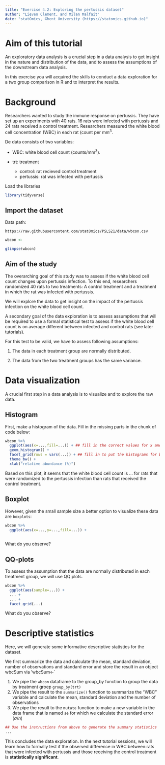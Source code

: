 ```yaml
---
title: "Exercise 4.2: Exploring the pertussis dataset"
author: "Lieven Clement, and Milan Malfait"
date: "statOmics, Ghent University (https://statomics.github.io)"
---
```


# Aim of this tutorial

An exploratory data analysis is a crucial step in a data analysis to get
insight in the nature and distribution of the data, and to assess the
assumptions of the downstream data analysis. 

In this exercise you will acquired the skills to conduct a data exploration for a two group comparison in R and to interpret the results. 

# Background 

Researchers wanted to study the immune response on pertussis. 
They have set up an experiments with 40 rats. 
16 rats were infected with pertussis and 24 rats received a control treatment. 
Researchers measured the white blood cell concentration (WBC) in each rat (count per mm$^3$. 

De data consists of two variables:

- WBC: white blood cell count (counts/mm$^3$). 
- trt: treatment

    - control: rat recieved control treatment
    - pertussis: rat was infected with pertussis

Load the libraries

```r
library(tidyverse)
```

## Import the dataset

Data path:

  `https://raw.githubusercontent.com/statOmics/PSLS21/data/wbcon.csv`

```r
wbcon <-
```

```r
glimpse(wbcon)
```

## Aim of the study

The overarching goal of this study was to assess if the white blood cell count changes upon pertussis infection. To this end, researchers randomized 40 rats
to two treatments: A control treatment and a treatment in which the rat was infected with pertussis.

We will explore the data to get insight on the impact of the pertussis infection on the white blood cell count. 

A secondary goal of the data exploration is to assess assumptions that will be required to use a formal statistical test to assess if the white blood cell count is on average different between infected and control rats (see later tutorials). 

For this test to be valid, we have to assess following assumptions:

1. The data in each treatment group are normally distributed.

2. The data from the two treatment groups has the same variance.


# Data visualization

A crucial first step in a data analysis is to visualize and to explore the raw data.

## Histogram 

First, make a histogram of the data. Fill in the
missing parts in the chunk of code below:

```r
wbcon %>%
  ggplot(aes(x=...,fill=...)) + ## fill in the correct values for x and fill
  geom_histogram() +
  facet_grid(rows = vars(...)) + ## fill in to put the histograms for both treatment conditions in a separate row
  theme_bw() +
  xlab("relative abundance (%)")
```

Based on this plot, it seems that the white blood cell count 
is ... for rats that were randomized to the pertussis infection than rats that received the control treatment.

## Boxplot 

However, given the small sample size a better option to visualize these data are `boxplots`:

```r
wbcon %>%  
  ggplot(aes(x=...,y=...,fill=...)) +
  
```

What do you observe?

## QQ-plots 

To assess the assumption that the data are normally distributed in each treatment group, we will use QQ plots.

```r
wbcon %>%  
  ggplot(aes(sample=...)) +
  ... +
  ... +
  facet_grid(...)
```

What do you observe? 

# Descriptive statistics

Here, we will generate some informative descriptive statistics
for the dataset.

We first summarize the data and calculate the mean, standard
deviation, number of observations and standard error and store the
result in an object wbcSum via 'wbcSum<-`

1. We pipe the `wbcon` dataframe to the group_by function to group
the data by treatment groep `group_by(trt)`
2. We pipe the result to the `summarize()` function to summarize
the "WBC" variable and calculate the mean, standard deviation and
the number of observations
3. We pipe the result to the `mutate` function to make a new
variable in the data frame that is named `se` for which we calculate the
standard error ($\sigma / n$)

```r
## Use the instructions from above to generate the summary statistics
...
```

This concludes the data exploration. In the next tutorial sessions, we will learn how to formally
test if the observed difference in WBC between rats that were infected with pertussis and those receiving the control treatment is **statistically significant**.
